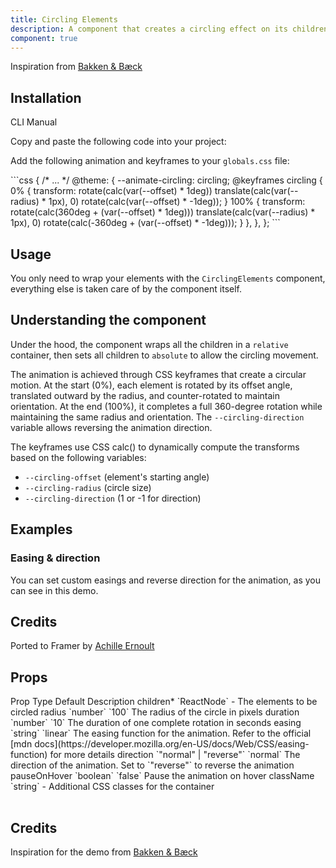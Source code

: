 ```yaml
---
title: Circling Elements
description: A component that creates a circling effect on its children.
component: true
---
```


<ComponentPreview name="circling-elements-demo" framerLink="https://www.soyakil.fr/ressources/circling-images" />

Inspiration from [Bakken & Bæck](https://www.instagram.com/p/DBG5fLdiN4Q/?img_index=1)

## Installation

<Tabs defaultValue="cli">

<TabsList>
  <TabsTrigger value="cli">CLI</TabsTrigger>
  <TabsTrigger value="manual">Manual</TabsTrigger>
</TabsList>
<TabsContent value="cli">

<InstallTabs command="shadcn@latest add &quot;https://uwuui.com/r/circling-elements.json&quot;" npx />

</TabsContent>
<TabsContent value="manual">

Copy and paste the following code into your project:

<ComponentSource name="circling-elements" />

Add the following animation and keyframes to your `globals.css` file:

<CodeSnippet title="globals.css">
```css
{
/* ... */
  @theme: {
    --animate-circling: circling;
    @keyframes circling {
      0% {
        transform: rotate(calc(var(--offset) * 1deg)) translate(calc(var(--radius) * 1px), 0) rotate(calc(var(--offset) * -1deg));
      }
      100% {
        transform: rotate(calc(360deg + (var(--offset) * 1deg))) translate(calc(var(--radius) * 1px), 0) rotate(calc(-360deg + (var(--offset) * -1deg)));
      }
    },
  },
};
```
</CodeSnippet>

</TabsContent>
</Tabs>

## Usage

You only need to wrap your elements with the `CirclingElements` component, everything else is taken care of by the component itself.

## Understanding the component

Under the hood, the component wraps all the children in a `relative` container, then sets all children to `absolute` to allow the circling movement.

The animation is achieved through CSS keyframes that create a circular motion. At the start (0%), each element is rotated by its offset angle, translated outward by the radius, and counter-rotated to maintain orientation. At the end (100%), it completes a full 360-degree rotation while maintaining the same radius and orientation. The `--circling-direction` variable allows reversing the animation direction.

The keyframes use CSS calc() to dynamically compute the transforms based on the following variables:

- `--circling-offset` (element's starting angle)
- `--circling-radius` (circle size)
- `--circling-direction` (1 or -1 for direction)

## Examples

### Easing & direction

You can set custom easings and reverse direction for the animation, as you can see in this demo.

<ComponentPreview name="circling-elements-easing-demo" />

## Credits

Ported to Framer by [Achille Ernoult](https://x.com/achilleernlt)

## Props

<Table>
  <TableHeader>
    <TableRow>
      <TableHead>Prop</TableHead>
      <TableHead>Type</TableHead>
      <TableHead>Default</TableHead>
      <TableHead>Description</TableHead>
    </TableRow>
  </TableHeader>
  <TableBody>
    <TableRow>
      <TableCell>
        children<span className="text-red-500">*</span>
      </TableCell>
      <TableCell>`ReactNode`</TableCell>
      <TableCell>-</TableCell>
      <TableCell>The elements to be circled</TableCell>
    </TableRow>
    <TableRow>
      <TableCell>radius</TableCell>
      <TableCell>`number`</TableCell>
      <TableCell>`100`</TableCell>
      <TableCell>The radius of the circle in pixels</TableCell>
    </TableRow>
    <TableRow>
      <TableCell>duration</TableCell>
      <TableCell>`number`</TableCell>
      <TableCell>`10`</TableCell>
      <TableCell>The duration of one complete rotation in seconds</TableCell>
    </TableRow>
    <TableRow>
      <TableCell>easing</TableCell>
      <TableCell>`string`</TableCell>
      <TableCell>`linear`</TableCell>
      <TableCell>
        The easing function for the animation. Refer to the official [mdn
        docs](https://developer.mozilla.org/en-US/docs/Web/CSS/easing-function)
        for more details
      </TableCell>
    </TableRow>
    <TableRow>
      <TableCell>direction</TableCell>
      <TableCell>`"normal" | "reverse"`</TableCell>
      <TableCell>`normal`</TableCell>
      <TableCell>
        The direction of the animation. Set to `"reverse"` to reverse the
        animation
      </TableCell>
    </TableRow>
    <TableRow>
      <TableCell>pauseOnHover</TableCell>
      <TableCell>`boolean`</TableCell>
      <TableCell>`false`</TableCell>
      <TableCell>Pause the animation on hover</TableCell>
    </TableRow>
    <TableRow>
      <TableCell>className</TableCell>
      <TableCell>`string`</TableCell>
      <TableCell>-</TableCell>
      <TableCell>Additional CSS classes for the container</TableCell>
    </TableRow>
  </TableBody>
</Table>

## Credits

Inspiration for the demo from [Bakken & Bæck](https://www.instagram.com/p/DBG5fLdiN4Q/?img_index=1)
